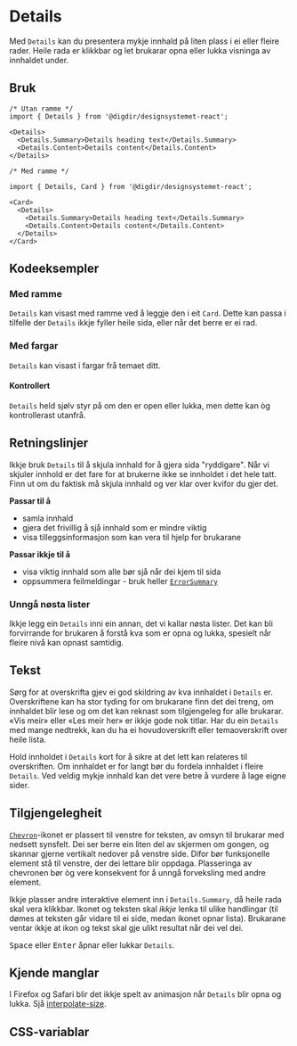 


<Meta of={DetailsStories} />

# Details
Med `Details` kan du presentera mykje innhald på liten plass i ei eller fleire rader. Heile rada er klikkbar og let brukarar opna eller lukka visninga av innhaldet under.

<Primary />
<Controls />

## Bruk

```tsx
/* Utan ramme */
import { Details } from '@digdir/designsystemet-react';

<Details>
  <Details.Summary>Details heading text</Details.Summary>
  <Details.Content>Details content</Details.Content>
</Details>

/* Med ramme */

import { Details, Card } from '@digdir/designsystemet-react';

<Card>
  <Details>
    <Details.Summary>Details heading text</Details.Summary>
    <Details.Content>Details content</Details.Content>
  </Details>
</Card>
```

## Kodeeksempler

### Med ramme

`Details` kan visast med ramme ved å leggje den i eit `Card`.
Dette kan passa i tilfelle der `Details` ikkje fyller heile sida, eller når det berre er ei rad.

<Canvas of={DetailsStories.InCard} />

### Med fargar

`Details` kan visast i fargar frå temaet ditt.

<Canvas of={DetailsStories.InCardWithColor} />

#### Kontrollert

`Details` held sjølv styr på om den er open eller lukka, men dette kan òg kontrollerast utanfrå.

<Canvas of={DetailsStories.Controlled} />

## Retningslinjer

Ikkje bruk `Details` til å skjula innhald for å gjera sida "ryddigare". Når vi skjuler innhold er det fare for at brukerne ikke se innholdet i det hele tatt. Finn ut om du faktisk må skjula innhald og ver klar over kvifor du gjer det. 

**Passar til å**

- samla innhald 
- gjera det frivillig å sjå innhald som er mindre viktig
- visa tilleggsinformasjon som kan vera til hjelp for brukarane

**Passar ikkje til å**

- visa viktig innhald som alle bør sjå når dei kjem til sida
- oppsummera feilmeldingar - bruk heller [`ErrorSummary`](/docs/komponenter-errorsummary--docs)

### Unngå nøsta lister

Ikkje legg ein `Details` inni ein annan, det vi kallar nøsta lister. Det kan bli forvirrande for brukaren å forstå kva som er opna og lukka, spesielt når fleire nivå kan opnast samtidig.

## Tekst
 Sørg for at overskrifta gjev ei god skildring av kva innhaldet i `Details` er. Overskriftene kan ha stor tyding for om brukarane finn det dei treng, om innhaldet blir lese og om det kan reknast som tilgjengeleg for alle brukarar. «Vis meir» eller «Les meir her» er ikkje gode nok titlar. Har du ein `Details` med mange nedtrekk, kan du ha ei hovudoverskrift eller temaoverskrift over heile lista.

 Hold innholdet i `Details` kort for å sikre at det lett kan relateres til overskriften. Om innhaldet er for langt bør du fordela innhaldet i fleire `Details`. Ved veldig mykje innhald kan det vere betre å vurdere å lage eigne sider.

## Tilgjengelegheit

[`Chevron`](https://aksel.nav.no/ikoner/ChevronDown)-ikonet er plassert til venstre for teksten, av omsyn til brukarar med nedsett synsfelt. Dei ser berre ein liten del av skjermen om gongen, og skannar gjerne vertikalt nedover på venstre side. Difor bør funksjonelle element stå til venstre, der dei lettare blir oppdaga. Plasseringa av chevronen bør òg vere konsekvent for å unngå forveksling med andre element.

Ikkje plasser andre interaktive element inn i `Details.Summary`, då heile rada skal vera klikkbar. Ikonet og teksten skal _ikkje_ lenka til ulike handlingar (til dømes at teksten går vidare til ei side, medan ikonet opnar lista). Brukarane ventar ikkje at ikon og tekst skal gje ulikt resultat når dei vel dei.


<kbd>Space</kbd> eller <kbd>Enter</kbd> åpnar eller lukkar `Details`.

## Kjende manglar
I Firefox og Safari blir det ikkje spelt av animasjon når `Details` blir opna og lukka. 
Sjå [interpolate-size](https://developer.mozilla.org/en-US/docs/Web/CSS/interpolate-size).

## CSS-variablar

<CssVariables css={css} />
